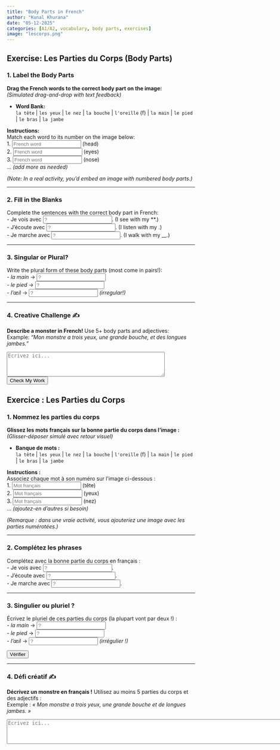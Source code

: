 ```yaml
---
title: "Body Parts in French"
author: "Kunal Khurana"
date: "05-12-2025"
categories: [A1/A2, vocabulary, body parts, exercises]
image: "lescorps.png"
---
```


::: {.content-visible when-profile="english"}
# Exercise: Les Parties du Corps (Body Parts)

### 1. Label the Body Parts

**Drag the French words to the correct body part on the image:**\
*(Simulated drag-and-drop with text feedback)*

-   **Word Bank:**\
    `la tête` \| `les yeux` \| `le nez` \| `la bouche` \| `l'oreille` (f) \| `la main` \| `le pied` \| `le bras` \| `la jambe`

**Instructions:**\
Match each word to its number on the image below:\
1. <input type="text" placeholder="French word" oninput="checkAnswer(this, 'la tête')"> (head)\
2. <input type="text" placeholder="French word" oninput="checkAnswer(this, 'les yeux')"> (eyes)\
3. <input type="text" placeholder="French word" oninput="checkAnswer(this, 'le nez')"> (nose)\
... *(add more as needed)*

*(Note: In a real activity, you’d embed an image with numbered body parts.)*

------------------------------------------------------------------------

### 2. Fill in the Blanks

Complete the sentences with the correct body part in French:\
- Je vois avec <input type="text" placeholder="?" oninput="checkAnswer(this, 'les yeux')">. (I see with my **.)\
- J’écoute avec <input type="text" placeholder="?" oninput="checkAnswer(this, 'les oreilles')">. (I listen with my .)\
- Je marche avec <input type="text" placeholder="?" oninput="checkAnswer(this, 'les pieds')">. (I walk with my __.)

------------------------------------------------------------------------

### 3. Singular or Plural?

Write the plural form of these body parts (most come in pairs!):\
- *la main* → <input type="text" placeholder="?" oninput="checkAnswer(this, 'les mains')">\
- *le pied* → <input type="text" placeholder="?" oninput="checkAnswer(this, 'les pieds')">\
- *l’œil* → <input type="text" placeholder="?" oninput="checkAnswer(this, 'les yeux')"> *(irregular!)*

------------------------------------------------------------------------

### 4. Creative Challenge ✍️

**Describe a monster in French!** Use 5+ body parts and adjectives:\
Example: *"Mon monstre a trois yeux, une grande bouche, et des longues jambes."*


<textarea placeholder="Écrivez ici..." rows="4" cols="50"></textarea>


<button onclick="giveFeedback()">Check My Work</button>

<script>
function checkAnswer(input, correctAnswer) {
        const span = input.nextElementSibling;
        if (input.value.trim().toLowerCase() === correctAnswer.toLowerCase()) {
                span.textContent = "✓ Correct";
                span.style.color = "green";
        } else {
                span.textContent = "";
        }
}

function showAnswers() {
        document.querySelectorAll('input[type="text"]').forEach(el => {
                const correct = el.getAttribute('oninput')?.match(/'([^']+)'/)?.[1];
                if (correct) {
                        const span = el.nextElementSibling;
                        span.textContent = `Réponse : ${correct}`;
                        span.style.color = "blue";
                }
        });
}

function refreshPage() {
        location.reload();
}
</script>

:::

::: {.content-visible when-profile="french"}

# Exercice : Les Parties du Corps

### 1. Nommez les parties du corps

**Glissez les mots français sur la bonne partie du corps dans l’image :**\
*(Glisser-déposer simulé avec retour visuel)*

-   **Banque de mots :**\
    `la tête` \| `les yeux` \| `le nez` \| `la bouche` \| `l'oreille` (f) \| `la main` \| `le pied` \| `le bras` \| `la jambe`

**Instructions :**\
Associez chaque mot à son numéro sur l’image ci-dessous :\
1. <input type="text" placeholder="Mot français" oninput="checkAnswer(this, 'la tête')"> (tête)\
2. <input type="text" placeholder="Mot français" oninput="checkAnswer(this, 'les yeux')"> (yeux)\
3. <input type="text" placeholder="Mot français" oninput="checkAnswer(this, 'le nez')"> (nez)\
... *(ajoutez-en d’autres si besoin)*

*(Remarque : dans une vraie activité, vous ajouteriez une image avec les parties numérotées.)*

------------------------------------------------------------------------

### 2. Complétez les phrases

Complétez avec la bonne partie du corps en français :\
- Je vois avec <input type="text" placeholder="?" oninput="checkAnswer(this, 'les yeux')">.\
- J’écoute avec <input type="text" placeholder="?" oninput="checkAnswer(this, 'les oreilles')">.\
- Je marche avec <input type="text" placeholder="?" oninput="checkAnswer(this, 'les pieds')">.

------------------------------------------------------------------------

### 3. Singulier ou pluriel ?

Écrivez le pluriel de ces parties du corps (la plupart vont par deux !) :\
- *la main* → <input type="text" placeholder="?" oninput="checkAnswer(this, 'les mains')">\
- *le pied* → <input type="text" placeholder="?" oninput="checkAnswer(this, 'les pieds')">\
- *l’œil* → <input type="text" placeholder="?" oninput="checkAnswer(this, 'les yeux')"> *(irrégulier !)*


<button onclick="donnerRetour()">Vérifier</button>


------------------------------------------------------------------------


### 4. Défi créatif ✍️

**Décrivez un monstre en français !** Utilisez au moins 5 parties du corps et des adjectifs :\
Exemple : *« Mon monstre a trois yeux, une grande bouche et de longues jambes. »*


<textarea placeholder="Écrivez ici..." rows="4" cols="100"></textarea>


<script>

function checkAnswer(input, correctAnswer) {
        const span = input.nextElementSibling;
        if (input.value.trim().toLowerCase() === correctAnswer.toLowerCase()) {
                span.textContent = "✓ Correct";
                span.style.color = "green";
        } else {
                span.textContent = "";
        }
}

function showAnswers() {
        document.querySelectorAll('input[type="text"]').forEach(el => {
                const correct = el.getAttribute('oninput')?.match(/'([^']+)'/)?.[1];
                if (correct) {
                        const span = el.nextElementSibling;
                        span.textContent = `Réponse : ${correct}`;
                        span.style.color = "blue";
                }
        });
}

function refreshPage() {
        location.reload();
}
</script>

:::